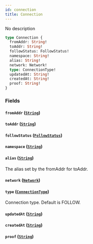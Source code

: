 ```yaml
---
id: connection
title: Connection
---
```



No description

```graphql
type Connection {
  fromAddr: String!
  toAddr: String!
  followStatus: FollowStatus!
  namespace: String!
  alias: String!
  network: Network!
  type: ConnectionType!
  updatedAt: String!
  createdAt: String!
  proof: String!
}
```


### Fields

#### `fromAddr` ([`String`](/cyberconnect-api/reference/scalars/string))




#### `toAddr` ([`String`](/cyberconnect-api/reference/scalars/string))




#### `followStatus` ([`FollowStatus`](/cyberconnect-api/reference/objects/follow-status))




#### `namespace` ([`String`](/cyberconnect-api/reference/scalars/string))




#### `alias` ([`String`](/cyberconnect-api/reference/scalars/string))

The alias set by the fromAddr for toAddr.


#### `network` ([`Network`](/cyberconnect-api/reference/enums/network))




#### `type` ([`ConnectionType`](/cyberconnect-api/reference/enums/connection-type))

Connection type. Default is FOLLOW.


#### `updatedAt` ([`String`](/cyberconnect-api/reference/scalars/string))




#### `createdAt` ([`String`](/cyberconnect-api/reference/scalars/string))




#### `proof` ([`String`](/cyberconnect-api/reference/scalars/string))






